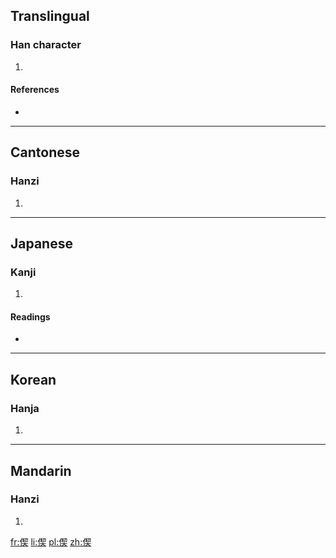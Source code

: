 ==Translingual==

===Han character===
{{Han char|rn=9|rad=人|as=09|sn=11|four=2723<sub>4</sub>|canj=人手竹大 (OQHK)}}

# {{defn|Han|sort=人09}}

====References====
* {{Han ref|kx=0111.290|dkj=00893|dj=0238.030|hdz=10186.070|uh=5070|ud=20592|bh=D44C|bd=54348}}

----

==Cantonese==

===Hanzi===
{{yue-hanzi|jyut=|y=sit3}}

# {{defn|lang=yue|sort=人09}}

----

==Japanese==

===Kanji===
{{ja-kanji|grade=|rs=人09}}

# {{defn|lang=ja|sort=人09}}

====Readings====
* {{ja-readings|on=[[せつ]] (setsu), [[せち]] (sechi)|kun=[[きよい]] (kiyoi)}}

----

==Korean==

===Hanja===
{{ko-hanja|hangeul=설|rv=seol|mr=sŏl}}

# {{defn|lang=ko|sort=人09}}

----

==Mandarin==

===Hanzi===
{{cmn-hanzi|pin=[[xiè]] ([[xie4]])|wg=hsieh<sup>4</sup>}}

# {{defn|lang=cmn|sort=人09}}

[[fr:偰]]
[[li:偰]]
[[pl:偰]]
[[zh:偰]]